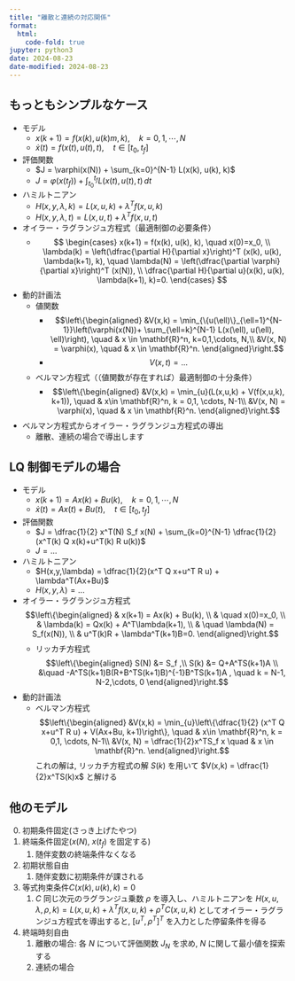 ```yaml
---
title: "離散と連続の対応関係"
format:
  html:
    code-fold: true
jupyter: python3
date: 2024-08-23
date-modified: 2024-08-23
---
```


## もっともシンプルなケース

* モデル
    * $x(k+1) = f(x(k), u(k)m ,k), \quad k=0,1,\cdots, N$
    * $\dot{x}(t) = f(x(t), u(t), t), \quad t\in [t_0, t_f]$
* 評価関数
    * $J = \varphi(x(N)) + \sum_{k=0}^{N-1} L(x(k), u(k), k)$
    * $J = \varphi(x(t_f)) + \int_{t_0}^{t_f} L(x(t), u(t), t)\, dt$
* ハミルトニアン
    * $H(x,y,\lambda,k) = L(x,u,k)+\lambda^T f(x,u,k)$
    * $H(x,y,\lambda,t) = L(x,u,t)+\lambda^T f(x,u,t)$
* オイラー・ラグランジュ方程式（最適制御の必要条件）
    * 
    $$
    \begin{cases}
    x(k+1) = f(x(k), u(k), k),
    \quad x(0)=x_0, \\
    \lambda(k) = \left(\dfrac{\partial H}{\partial x}\right)^T (x(k), u(k), \lambda(k+1), k), 
    \quad \lambda(N) =  \left(\dfrac{\partial \varphi}{\partial x}\right)^T (x(N)), \\
    \dfrac{\partial H}{\partial u}(x(k), u(k), \lambda(k+1), k)=0.
    \end{cases}
    $$

* 動的計画法
    * 値関数
      * 
      $$\left\{\begin{aligned}
      &V(x,k) = \min_{\{u(\ell)\}_{\ell=1}^{N-1}}\left(\varphi(x(N))+ \sum_{\ell=k}^{N-1} L(x(\ell), u(\ell), \ell)\right), \quad & x \in \mathbf{R}^n, k=0,1,\cdots, N,\\
      &V(x, N) = \varphi(x), \quad & x \in \mathbf{R}^n.
      \end{aligned}\right.$$
      * 
      $$
      V(x,t) = ...
      $$
    * ベルマン方程式（（値関数が存在すれば）最適制御の十分条件）
      * 
      $$\left\{\begin{aligned}
      &V(x,k) = \min_{u}(L(x,u,k) + V(f(x,u,k), k+1)), \quad & x\in \mathbf{R}^n, k = 0,1, \cdots, N-1\\
      &V(x, N) = \varphi(x), \quad & x \in \mathbf{R}^n.
      \end{aligned}\right.$$
* ベルマン方程式からオイラー・ラグランジュ方程式の導出
  * 離散、連続の場合で導出します

## LQ 制御モデルの場合

* モデル
    * $x(k+1) = Ax(k) + Bu(k), \quad k=0,1,\cdots, N$
    * $\dot{x}(t) = Ax(t) + Bu(t), \quad t\in [t_0, t_f]$
* 評価関数
    * $J = \dfrac{1}{2} x^T(N) S_f x(N) + \sum_{k=0}^{N-1} \dfrac{1}{2}(x^T(k) Q x(k)+u^T(k) R u(k))$
    * $J = ...$
* ハミルトニアン
    * $H(x,y,\lambda) = \dfrac{1}{2}(x^T Q x+u^T R u) + \lambda^T(Ax+Bu)$
    * $H(x,y,\lambda) = ...$
* オイラー・ラグランジュ方程式
    $$\left\{\begin{aligned}
    & x(k+1) = Ax(k) + Bu(k),
    \\ & \quad x(0)=x_0, \\
    & \lambda(k) = Qx(k) + A^T\lambda(k+1), 
    \\ & \quad \lambda(N) =  S_f(x(N)), \\
    & u^T(k)R + \lambda^T(k+1)B=0.
    \end{aligned}\right.$$
    * リッカチ方程式
        $$\left\{\begin{aligned}
        S(N) &= S_f ,\\
        S(k) &= Q+A^TS(k+1)A \\
        &\quad -A^TS(k+1)B(R+B^TS(k+1)B)^{-1}B^TS(k+1)A ,
         \quad k = N-1, N-2,\cdots, 0
        \end{aligned}\right.$$
* 動的計画法
    * ベルマン方程式
      $$\left\{\begin{aligned}
      &V(x,k) = \min_{u}\left\{\dfrac{1}{2} (x^T Q x+u^T R u)  + V(Ax+Bu, k+1)\right\}, \quad & x\in \mathbf{R}^n, k = 0,1, \cdots, N-1\\
      &V(x, N) = \dfrac{1}{2}x^TS_f x \quad & x \in \mathbf{R}^n.
      \end{aligned}\right.$$
      これの解は, リッカチ方程式の解 $S(k)$ を用いて $V(x,k) = \dfrac{1}{2}x^TS(k)x$ と解ける

## 他のモデル

0. 初期条件固定(さっき上げたやつ)
1. 終端条件固定($x(N)$, $x(t_f)$ を固定する)
    1. 随伴変数の終端条件なくなる
1. 初期状態自由
    1. 随伴変数に初期条件が課される
1. 等式拘束条件$C(x(k), u(k), k)=0$
    1. $C$ 同じ次元のラグランジュ乗数 $\rho$ を導入し、ハミルトニアンを $H(x,u,\lambda, \rho,k) = L(x,u,k) + \lambda^T f(x,u,k) + \rho^TC(x,u,k)$ としてオイラー・ラグランジュ方程式を導出すると, $[u^T, \rho^T]^T$ を入力とした停留条件を得る
1. 終端時刻自由
    1. 離散の場合: 各 $N$ について評価関数 $J_N$ を求め, $N$ に関して最小値を探索する
    1. 連続の場合
